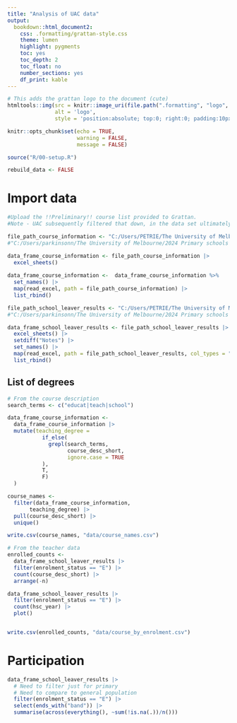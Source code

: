 ```yaml
---
title: "Analysis of UAC data"
output:
  bookdown::html_document2:
    css: .formatting/grattan-style.css
    theme: lumen
    highlight: pygments
    toc: yes
    toc_depth: 2
    toc_float: no
    number_sections: yes
    df_print: kable
---
```


```r
# This adds the grattan logo to the document (cute)
htmltools::img(src = knitr::image_uri(file.path(".formatting", "logo", "GrattanLogo_left.png")), 
               alt = 'logo', 
               style = 'position:absolute; top:0; right:0; padding:10px; height:8%;')
```


```r
knitr::opts_chunk$set(echo = TRUE, 
                      warning = FALSE, 
                      message = FALSE)

source("R/00-setup.R") 

rebuild_data <- FALSE
```

# Import data

```r

#Upload the !!Preliminary!! course list provided to Grattan. 
#Note - UAC subsequently filtered that down, in the data set ultimately provided to us, using filters: field of study code (broad FOS = 7) or any course with description including the string “Educat” or “Teach”. 

file_path_course_information <- "C:/Users/PETRIE/The University of Melbourne/2024 Primary schools maths - General/3. Data/4. Uni entry data/UAC courses reference data - ua15 to ua24.xlsx"
#"C:/Users/parkinsonn/The University of Melbourne/2024 Primary schools maths - General/3. Data/4. Uni entry data/UAC courses reference data - ua15 to ua24.xlsx"

data_frame_course_information <- file_path_course_information |> 
  excel_sheets()
  
data_frame_course_information <-  data_frame_course_information %>% 
  set_names() |> 
  map(read_excel, path = file_path_course_information) |> 
  list_rbind()

file_path_school_leaver_results <- "C:/Users/PETRIE/The University of Melbourne/2024 Primary schools maths - General/3. Data/4. Uni entry data/UAC data for Grattan Institute - 2015 to 2024.xlsx"
#"C:/Users/parkinsonn/The University of Melbourne/2024 Primary schools maths - General/3. Data/4. Uni entry data/UAC data for Grattan Institute - 2015 to 2024.xlsx"

data_frame_school_leaver_results <- file_path_school_leaver_results |> 
  excel_sheets() |> 
  setdiff("Notes") |> 
  set_names() |> 
  map(read_excel, path = file_path_school_leaver_results, col_types = "text") |> 
  list_rbind()

```

## List of degrees

```r

# From the course description
search_terms <- c("educat|teach|school")

data_frame_course_information <- 
  data_frame_course_information |> 
  mutate(teaching_degree = 
           if_else(
             grepl(search_terms,
                   course_desc_short,
                   ignore.case = TRUE
           ), 
           T, 
           F)
  )

course_names <- 
  filter(data_frame_course_information, 
       teaching_degree) |> 
  pull(course_desc_short) |> 
  unique()

write.csv(course_names, "data/course_names.csv")

# From the teacher data
enrolled_counts <- 
  data_frame_school_leaver_results |> 
  filter(enrolment_status == "E") |> 
  count(course_desc_short) |> 
  arrange(-n)

data_frame_school_leaver_results |> 
  filter(enrolment_status == "E") |> 
  count(hsc_year) |> 
  plot()


write.csv(enrolled_counts, "data/course_by_enrolment.csv")

```

# Participation

```r
data_frame_school_leaver_results |> 
  # Need to filter just for primary
  # Need to compare to general population
  filter(enrolment_status == "E") |> 
  select(ends_with("band")) |> 
  summarise(across(everything(), ~sum(!is.na(.))/n()))

```

